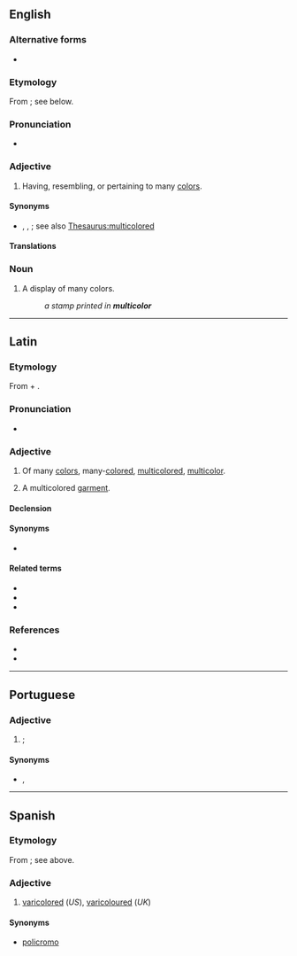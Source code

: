 ==English==

===Alternative forms===
* {{l|en|multicolour}} {{qualifier|Commonwealth}}

===Etymology===
From {{der|en|la|multicolor}}; see below.

===Pronunciation===
* {{IPA|/ˌmʌltɪˈkʌlə/|lang=en}}

===Adjective===
{{head|en|adjective}}

# {{lb|en|American spelling}} Having, resembling, or pertaining to many [[color]]s.

====Synonyms====
* {{l|en|motley}}, {{l|en|multicolored}}, {{l|en|polychromatic}}; see also [[Thesaurus:multicolored]]

====Translations====
{{trans-see|multicolored}}

===Noun===
{{en-noun|-}}

# {{lb|en|American spelling}} A display of many colors.
#: ''a stamp printed in '''multicolor'''''

----

==Latin==

===Etymology===
From {{m|la|multus||much, many}} + {{m|la|color||color}}.

===Pronunciation===
* {{la-IPA}}

===Adjective===
{{la-adj-3rd-1E|multicolor|multicolōris}}

# Of many [[color]]s, many-[[colored]], [[multicolored]], [[#English|multicolor]].
# {{lb|la|substantive}} A multicolored [[garment]].

====Declension====
{{la-decl-3rd-1E|multicolor|multicolōr}}

====Synonyms====
* {{sense|multicolored}} {{l|la|multicolorus|multicolōrus}}

====Related terms====
* {{l|la|color}}
* {{l|la|multicolorus|multicolōrus}}
* {{l|la|multus}}

===References===
* {{R:L&S}}
* {{R:Gaffiot}}

----

==Portuguese==

===Adjective===
{{pt-adj|multicolo|r}}

# {{l|en|multicoloured}}; {{l|en|multicolour}} {{gloss|having multiple colours}}

====Synonyms====
* {{l|pt|multicolorido}}, {{l|pt|multicor}}

----

==Spanish==

===Etymology===
From {{der|es|la|multicolor}}; see above.

===Adjective===
{{es-adj|pl=multicolores}}

# [[varicolored]] (''US''), [[varicoloured]] (''UK'')

====Synonyms====
* [[policromo]]
